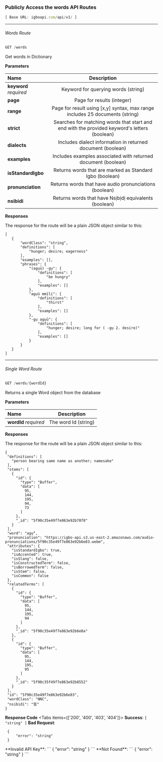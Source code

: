 
### Publicly Access the words API Routes

```js {1}
[ Base URL: igboapi.com/api/v1/ ]

```

***

###### Words Route

```js copy
GET /words
```
Get words in Dictionary

 **Parameters**

| Name   | Description |
| :----- | :----: |
| **keyword** *required* | Keyword for querying words (string) |
| **page** | Page for results (integer) |
| **range** | Page for result using [x,y] syntax, max range includes 25 documents (string) |
| **strict**  | Searches for matching words that start and end with the provided keyword's letters (boolean) |
| **dialects** | Includes dialect information in returned document (boolean) |
| **examples** | Includes examples associated with returned document (boolean) |
| **isStandardIgbo**  | Returns words that are marked as Standard Igbo (boolean) |
| **pronunciation** | Returns words that have audio pronunciations (boolean) |
| **nsibidi** | Returns words that have Nsịbịdị equivalents (boolean) |


 **Responses**

 The response for the route will be a plain JSON object similar to this:

 ```
 [
    {
        "wordClass": "string",
        "definitions": [
            "hunger; desire; eagerness"
        ],
        "examples": [],
        "phrases": {
            "(agụū) -gụ": {
                "definitions": [
                    "be hungry"
                ],
                "examples": []
            },
            "agụū mmīli": {
                "definitions": [
                    "thirst"
                ],
                "examples": []
            },
            "-gụ agụū": {
                "definitions": [
                    "hunger; desire; long for ( -gụ 2. desire)"
                ],
                "examples": []
            }
        }
    }
]
 ```

 ***

 ###### Single Word Route


```js copy
GET /words/{wordId}
```
Returns a single Word object from the database

 **Parameters**

| Name   | Description |
| :----- | :----: |
| **wordId** *required* | The word Id (string) |

 **Responses**

 The response for the route will be a plain JSON object similar to this:

 ```
{
  "definitions": [
    "person bearing same name as another; namesake"
  ],
  "stems": [
    {
      "id": {
        "type": "Buffer",
        "data": [
          95,
          144,
          195,
          94,
          73
        ]
      },
      "_id": "5f90c35e49f7e863e92b78f8"
    }
  ],
  "word": "agụ̀",
  "pronunciation": "https://igbo-api.s3.us-east-2.amazonaws.com/audio-pronunciations/5f90c35e49f7e863e92b6e83.webm",
  "attributes": {
    "isStandardIgbo": true,
    "isAccented": true,
    "isSlang": false,
    "isConstructedTerm": false,
    "isBorrowedTerm": false,
    "isStem": false,
    "isCommon": false
  },
  "relatedTerms": [
    {
      "id": {
        "type": "Buffer",
        "data": [
          95,
          144,
          195,
          94
        ]
      },
      "_id": "5f90c35e49f7e863e92b6e0a"
    },
    {
      "id": {
        "type": "Buffer",
        "data": [
          95,
          144,
          195,
          95
        ]
      },
      "_id": "5f90c35f49f7e863e92b8552"
    }
  ],
  "id": "5f90c35e49f7e863e92b6e83",
  "wordClass": "NNC",
  "nsibidi": "窓"
}
 ```

  **Response Code**
<Tabs items={['200', '400', '403', '404']}>
  <Tab>
    **Success**:
    ```
    [
        "string"
    ]
    ```
  </Tab>
  <Tab>
    **Bad Request**:
   ```
    {
        "error": "string"
    }
   ```
  </Tab>
  <Tab>
      **Invalid API Key**:
   ```
    {
        "error": "string"
    }
   ```
  </Tab>
  <Tab>
       **Not Found**:
   ```
    {
        "error": "string"
    }
   ```
  </Tab>
</Tabs>